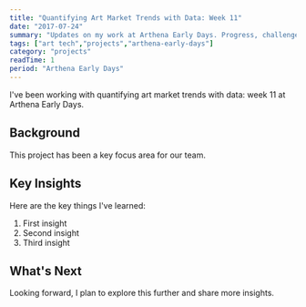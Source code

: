 ```yaml
---
title: "Quantifying Art Market Trends with Data: Week 11"
date: "2017-07-24"
summary: "Updates on my work at Arthena Early Days. Progress, challenges, and lessons learned."
tags: ["art tech","projects","arthena-early-days"]
category: "projects"
readTime: 1
period: "Arthena Early Days"
---
```


I've been working with quantifying art market trends with data: week 11 at Arthena Early Days.

## Background

This project has been a key focus area for our team.

## Key Insights

Here are the key things I've learned:

1. First insight
2. Second insight
3. Third insight

## What's Next

Looking forward, I plan to explore this further and share more insights.

